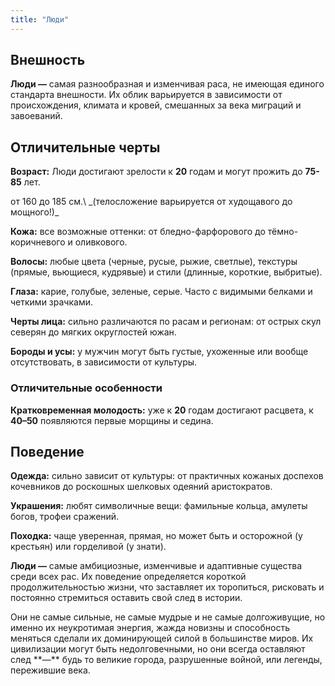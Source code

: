 ```yaml
---
title: "Люди"
---
```


## Внешность

**Люди —** самая разнообразная и изменчивая раса, не имеющая единого стандарта внешности. Их облик варьируется в зависимости от происхождения, климата и кровей, смешанных за века миграций и завоеваний.

## Отличительные черты

**Возраст:** Люди достигают зрелости к **20** годам и могут прожить до **75-85** лет.

<Card title="Рост" icon="ruler" iconType="solid" horizontal href="/quickstart">
  от 160 до 185 см.\
  _(телосложение варьируется от худощавого до мощного!)_
</Card>

**Кожа:** все возможные оттенки: от бледно-фарфорового до тёмно-коричневого и оливкового.

**Волосы:** любые цвета (черные, русые, рыжие, светлые), текстуры (прямые, вьющиеся, кудрявые) и стили (длинные, короткие, выбритые).

**Глаза:** карие, голубые, зеленые, серые. Часто с видимыми белками и четкими зрачками.

**Черты лица:** сильно различаются по расам и регионам: от острых скул северян до мягких округлостей южан.

**Бороды и усы:** у мужчин могут быть густые, ухоженные или вообще отсутствовать, в зависимости от культуры.

### Отличительные особенности

**Кратковременная молодость:** уже к **20** годам достигают расцвета, к **40–50** появляются первые морщины и седина.

## Поведение

**Одежда:** сильно зависит от культуры: от практичных кожаных доспехов кочевников до роскошных шелковых одеяний аристократов.

**Украшения:** любят символичные вещи: фамильные кольца, амулеты богов, трофеи сражений.

**Походка:** чаще уверенная, прямая, но может быть и осторожной (у крестьян) или горделивой (у знати).

**Люди —** самые амбициозные, изменчивые и адаптивные существа среди всех рас. Их поведение определяется короткой продолжительностью жизни, что заставляет их торопиться, рисковать и постоянно стремиться оставить свой след в истории.

<Tip>
  Они не самые сильные, не самые мудрые и не самые долгоживущие, но именно их неукротимая энергия, жажда новизны и способность меняться сделали их доминирующей силой в большинстве миров. Их цивилизации могут быть недолговечными, но они всегда оставляют след **—** будь то великие города, разрушенные войной, или легенды, пережившие века.
</Tip>